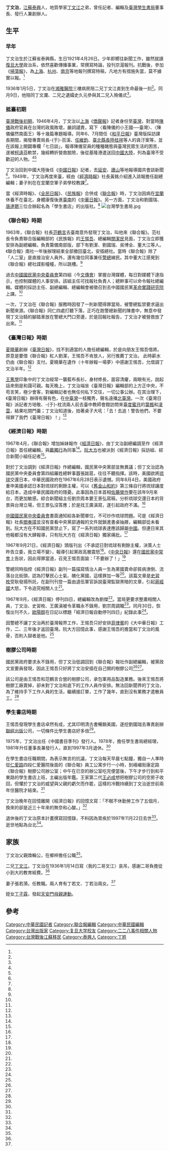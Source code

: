{{Infobox Person
| name   =丁文治
| image     = 
| image_size     = 250px
| caption  = 
| birth_date  = {{birth date|1921|4|26}}
| birth_place = {{ROC-1912}}[[江蘇省_(中華民國)|江蘇省]][[蘇常道|蘇常道]][[泰興縣|泰興縣]]
| death_date  ={{Death date and age|1997|11|22|1921|4|26}}
| death_place ={{ROC-TW}}[[臺北市|臺北市]]
| occupation =記者、編輯、出版家
|alma_mater        = [[復旦大學|復旦大學]]
| office = 
| term_start = 
| term_end = 
| spouse = 張若漪
| children=丁若文（女兒）<br/>丁若治（女兒）
| family=[[丁文江|丁文江]]（兄）
}}

'''丁文治'''{{BD|1921年|4月26日|1997年|11月22日}}，[[江蘇|江蘇]][[泰興市|泰興]]人，地質學家[[丁文江|丁文江]]之弟，曾任記者、編輯及[[臺灣學生書局|臺灣學生書局]]董事長、發行人兼創辦人。

==生平==

===早年===

丁文治生於江蘇省泰興縣，生日1921年4月26日。少年即嚮往新聞工作，雖然就讀[[復旦大學|復旦大學]]政治系，依然喜歡傳播事業，常撰寫時論，投刊京滬報刊。抗戰後，參加《[[掃蕩報|掃蕩報]]》，為[[上海|上海]]、[[杭州|杭州]]、[[南京|南京]]等地報刊撰寫特稿，凡地方有措施失當，莫不據實以報。<ref name="書目季刊" />

1936年1月5日，丁文治在[[湘雅醫院|湘雅醫院]]三樓病房陪二兄丁文江直到生命最後一刻<ref name="丁文治"/>。同月9日，他陪同丁文瀾、二兄之遺孀史久元參與其二兄入殮儀式<ref name="宋廣波"/>。

===抵臺初期===

[[臺灣戰後時期|臺灣戰後初期]]，1946年4月，丁文治以[[上海|上海]]《[[僑聲報|僑聲報]]》記者身份至[[臺灣|臺灣]]，對當時[[陳儀|陳儀]]政府官員在台灣的政風敗壞，嚴詞譴責，寫下〈看陳儀的小王國──臺灣〉、〈陳儀儼然南面王〉等十幾篇專題報導。同年6、7月間任《[[和平日報|和平日報]]》臺灣版採訪課長期間，揭發專賣局長-{于}-百溪、[[任維鈞|任維鈞]]、[[臺北縣長|臺北縣長]][[陸桂祥|陸桂祥]]等人的貪汙案等，並在該報上開闢專欄「七日談」，報導陳儀官員的種種醜態與臺灣民眾生活的困苦，遂被[[柯遠芬|柯遠芬]]軟禁，幾經轉折營救脫險，後從基隆港遣送回[[中國大陸|中國大陸]]，列為臺灣不受歡迎的人物。<ref name="書目季刊" /><ref name="黃仁"/>

丁文治回到中國大陸後任《[[中國日報|中國日報]]》記者，去[[延安|延安]]、[[廬山|廬山]]等地報導國共會談新聞<ref name="書目季刊" />。1949年，丁文治再度來臺，經由《[[經濟時報|經濟時報]]》社長黃銘介紹進入該報擔任副總編輯；妻子則在在宜蘭空軍子弟學校教課<ref name="黃仁"/>。

當《經濟時報》、《[[全民日報|全民日報]]》、《[[民族報|民族報]]》合併成《[[聯合報|聯合報]]》時，丁文治因病在[[宜蘭縣|宜蘭]]休養不在臺北，身體康復後進[[臺南|臺南]]的《[[中華日報|中華日報]]》。另一方面，丁文治和劉國瑞、[[唐達聰|唐達聰]]三位合辦起名為「學生書店」的出版社。<ref name="黃仁"/>
[[File:台灣學生書局.jpg|thumb]]

===《聯合報》時期===

1963年，《聯合報》社長[[范鶴言|范鶴言]]去臺南意外發現丁文治，叫他來《聯合報》。范社長令負責聯合版編輯部的《民族報》的[[王惕吾|王惕吾]]、總編輯[[關潔民|關潔民]]見面，丁文治立即獲安排為副總編輯，負責籌備南部版，部下有劉潔、劉國瑞、吳博全、董大江等人。《聯合報》南社一年後辦理結束全部撤回臺北，安插總社。當時《聯合報》除了「人二室」是直接治安人員外，還有幾位同事兼任[[警總|警總]]線民。其中董大江感覺到《聯合報》總社諜影幢幢，所以跳槽。<ref name="黃仁"/>

過去[[中國國民黨中央委員會|中國國民黨中央委員會]]第四組（今[[中國國民黨中央委員會文化傳播委員會|文傳會]]）掌握台灣媒體，每日對媒體下達指示，也控制媒體的人事安排。該組主任可找報社負責人；總幹事可以命令報社總編輯。媒體的採訪主任、副總編輯、總編輯會被徵召到去中國國民黨[[革命實踐研究院|革命實踐研究院]]上課。<ref name="王景弘"/>

一次，丁文治在《聯合報》服務時因發了一則新聞得罪當局，被警總監禁要求逼出新聞來源。《聯合報》同仁四處打聽下落，正巧在跑警總新聞的陳書中，無意中發現丁文治騎的腳踏車放在警總大門口旁邊，於是回報社報告，丁文治才被營救放了出來。<ref name="黃仁"/>

===《臺灣日報》時期===

[[夏曉華|夏曉華]]創辦《[[臺灣日報|臺灣日報]]》，找不到適當的人擔任總編輯，於是向朋友王惕吾借將。原意是要借《聯合報》紅人劉潔，王惕吾不肯放人，另行推薦丁文治。 此時薪水仍由《聯合報》支付。夏曉華在遺作〈十年辦報一場夢〉中感謝王惕吾，允借調丁文治半年。<ref name="黃仁"/>

[[王篤學|王篤學]]印象中的丁文治經常一襲藍布長衫，身材修長，面容清癯，兩眼有光，說起話來倒是和藹可親。每天晚上，丁文治端坐《臺灣日報》編輯部的上方正中央，不苟言笑，極少會客，對編輯記者也無任何私下交往，一切公事公辦。在其治理下，《臺灣日報》辦得有聲有色，在[[中臺灣|中臺灣]]一枝獨秀，聲名遠播[[北臺灣|北臺灣]]。一次《臺灣日報》派記者方培敬、-{于}-枕流兩人前去臺中教師會館訪問來臺[[度蜜月|度蜜月]]的[[葉楓|葉楓]]和[[凌雲_(演員)|凌雲]]，結果吃閉門羹；丁文治知道後，拍著桌子大吼：「去！去追！警告他們，不要得罪了我們《臺灣日報》！」<ref name="黃仁"/>

===《經濟日報》時期===
1967年4月，《聯合報》增加姊妹報作《[[經濟日報_(臺灣)|經濟日報]]》，由丁文治副總編調至作《經濟日報》首任總編輯，與[[戴獨行|戴獨行]]為同事<ref name="戴獨行"/>。[[阮大方|阮大方]]也被派到《經濟日報》採訪組、綜合新聞小組任記者<ref name="黃仁"/>。

對於丁文治調到《經濟日報》作總編輯，國民黨中央黨部並無異議；但丁文治認為國民黨中央委員會第四組羅姓總幹事囂張跋扈，往往不聽指揮。該時，美國欲將[[琉球|琉球]]交還日本，中華民國政府在1967年6月28日表示遺憾。同年8月4日，美國政府重申美國承認日本對琉球的剩餘主權，可以《[[舊金山和約|舊金山和約]]》第三條自行將琉球讓度給日本，造成中華民國政府的隱憂。此事因為日本首相[[佐藤榮作|佐藤榮作]]要在該年9月來台，而更加敏感。綜合新聞組主任劉宗周本要王景弘寫稿，分析琉球交還日本的背景與台灣立場，但王景弘沒答應；於是找王廣滇寫，遂引起政府不滿。<ref name="王景弘"/>

[[中國國民黨中央委員會|中國國民黨中央委員會]]書面通知給各新聞單位，不可炒作琉球問題。可是《經濟日報》社長[[閻奉璋|閻奉璋]]並沒有查看中央黨部通報的文件就鎖進書桌抽屜，編輯部從未看到。阮大方在不知國民黨禁止下，寫了一系列琉球表達應該歸屬[[中國|中國]]。但連日來其他報都沒有大肆報導，只有阮大方在《經濟日報》獨家痛批。<ref name="黃仁"/>

1967年9月21日，《經濟日報》頭版刊出〈不承認日對琉球有剩餘主權，決策人士昨告立委，我立場不變〉，報導引起黨政高層震怒<ref name="陳順孝"/>。《[[中央日報|中央日報]]》還在[[國民黨中常會|國民黨中常會]]上告狀，因此得罪當道，召見王惕吾面諭：「不要辦了！」<ref name="黃仁"/>

警總同時指控《經濟日報》副刊一篇描寫情治人員一生為黨國賣命卻貧病潦倒、流落台北街頭，認為打擊民心士氣、醜化黨國，這樣罪加一等<ref name="王景弘"/>。該篇文章是[[史習枚|史習枚]]受耿發揚所託，在副刊刊登一篇由退伍軍官訴說臺灣監獄黑暗的文章，引起[[蔣經國|蔣經國]]大怒，下令追究相關人士<ref name="戴獨行"/>。

1967年9月，《經濟日報》停刊四日，總編輯改為劉傑<ref name="戴獨行"/>。當局更要求整肅相關人員，丁文治、史習枚、王廣滇被令革職永不錄用，劉宗周調職<ref name="王景弘"/>。同月30日，恢復出刊不久，[[歐陽醇|歐陽醇]]在日記以標題「經濟日報自動停刊四日」紀錄此事<ref name="歐陽醇"/>。

因警總不讓丁文治再於臺灣報界工作，王惕吾只好安排[[菲律賓|菲律賓]]的《大中華日報》工作，二、三年後才返回臺灣。阮大方回憶此事，感謝王惕吾的擔當和丁文治的風骨，否則入獄者是他。<ref name="黃仁"/>

===樹膠公司時期===

國民黨政府要求永不錄用，但丁文治低調回到《聯合報》報社作副總編輯，被黨政文宣要員發現，因此王惕吾只好將丁文治安插在自己開的樹膠公司<ref name="戴獨行"/><ref name="陳順孝"/>。

該公司是由王惕吾和范鶴言合營的樹膠公司，承包軍用品製造業務。後來王惕吾將樹膠工廠賣掉，卻未對丁文治和底下的工作人員作安排。無法回新聞界的丁文治，為了維持手下工作人員的生活，繼續接訂單，工作了幾年，直到沒有業務才遣散員工。<ref name="黃仁"/>

===學生書店時期===
王惕吾發現學生書店卓然有成，尤其印明清古書暢銷美國，遂挖劉國瑞去專責創辦[[聯經出版|聯經出版]]公司，一切條件比學生書店好多倍<ref name="黃仁"/>。

1975年，丁文治出任《中國書目季刊》發行人。1978年，擔任學生書局總經理，1981年升任董事長兼發行人，直到1997年3月退休。<ref name="書目季刊" />

在學生書店任職期間，為表示無言的抗議，丁文治每天早晨七點鐘，獨自一人準時從[[仁愛路_(臺北市)|仁愛路]]四段仁愛醫院後面的《聯合報》員工公寓步行一小時，到峨嵋街康定路《聯合報》樹膠公司辦公室；中午在已空的辦公室吃完便當後，下午才步行到和平東路的學生書店上班，主編出版年鑑。王家第二代[[王必成_(台灣)|王必成]]想把樹膠公司的空房子收回，但懼於丁文治的威望與父親的虧欠而作罷，這樣的冷戰持續到丁文治逝世前兩年住醫院才結束。<ref name="黃仁"/>

丁文治晚年在回憶離開《經濟日報》的回憶文寫：「不眠不休勤勞工作了五個月，換來的卻是近三十年來的無奈和心酸。」<ref name="陳順孝"/>

退休後的丁文治原本計畫撰寫回憶錄，不料因為胃疾於1997年11月22日去世<ref name="書目季刊"/>。逝世地點為台北<ref name="戴獨行"/>。

==家族==
丁文治父親煥輪公，在鄉梓擔任公職<ref name="書目季刊"/>。

二兄[[丁文江|丁文江]]。丁文治在1936年1月14日寫〈我的二哥文江〉哀吊，感謝二哥負擔從小到大的教育經費。<ref name="丁文治"/>

妻子張若漪，任教職。兩人育有丁若文、丁若治兩女。<ref name="書目季刊"/>

姪女[[丁子霖|丁子霖]]，發起[[天安門母親運動|天安門母親運動]]。

==參考==
{{portal box|人物|江蘇|台灣}}
{{reflist|1|refs=

<ref name="歐陽醇">{{cite book |author=歐陽醇|chapter=〈歐陽醇信函日記1967年〉|title=《台灣媒體變遷見證 : 歐陽醇信函日記(1967-1996》|volume=上冊|date=2000-10-03|publisher=時英出版社|location=臺灣|language=zh-tw|isbn=9578890559}}</ref>

<ref name="宋廣波">{{cite book |author=宋廣波 |title=《丁文江圖傳》|chapter=〈「就像你永永不會死一樣」〉|date=2007-04-15|publisher=秀威資訊|location=台灣|language=zh-tw|isbn=9789866909498}}</ref>

<ref name="書目季刊">{{cite journal |author=|title=〈丁文治先生行述〉|journal=《中國書目季刊》|volume=第31卷|issue=第3期|date=1997-12-16|publisher=書目季刊社|location=台灣|language=zh-tw}}</ref>

<ref name="王景弘">{{cite book |author=王景弘|title=《慣看秋月春風：一個台灣記者的回顧》|chapter=〈《聯合報》風雲〉|date=2004-07-01|publisher=前衛出版社|location=台灣|language=zh-tw|isbn=9789578014428}}</ref>

<ref name="丁文治">{{cite book |author=丁文治 |title=《丁文江這個人》|chapter=〈我的二哥文江〉|date=1979-05-01|publisher=傳記文學出版社|location=台灣|language=zh-tw|isbn=}}</ref>

<ref name="黃仁">{{cite book |author=黃仁 |title=《我在《聯合報》43年：資深記者黃仁見聞錄》|chapter=〈樹立臺灣報人風骨的硬漢丁文治〉|date=2015-06-22|publisher=秀威資訊|location=台灣|language=zh-tw|isbn=9789865729301}}</ref>

<ref name="戴獨行">{{cite book |author=戴獨行|title=《白色角落》|chapter=〈六、七零年代政治殺戒大觀〉|date=1998|publisher=人間出版社|location=台灣|language=zh-tw|isbn=9578660537}}</ref>

<ref name="陳順孝">{{cite book |author=陳順孝|chapter=〈老闆監控下的報導策略〉|title=《新聞控制與反控制：「記實避禍」的報導策略》|date=2003|publisher=[[五南圖書出版公司|五南圖書出版公司]]|location=台灣|language=zh-tw|isbn=9789571131962}}</ref>
}}

[[Category:中華民國記者|Category:中華民國記者]]
[[Category:聯合報編輯|Category:聯合報編輯]]
[[Category:中華民國編輯|Category:中華民國編輯]]
[[Category:台灣出版家|Category:台灣出版家]]
[[Category:复旦大学校友|Category:复旦大学校友]]
[[Category:二二八事件相關人物|Category:二二八事件相關人物]]
[[Category:台灣戰後江蘇移民|Category:台灣戰後江蘇移民]]
[[Category:泰興人|Category:泰興人]]
[[Category:丁姓|Category:丁姓]]